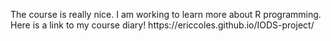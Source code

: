 The course is really nice. I am working to learn more about R programming. 
Here is a link to my course diary! 
https://ericcoles.github.io/IODS-project/